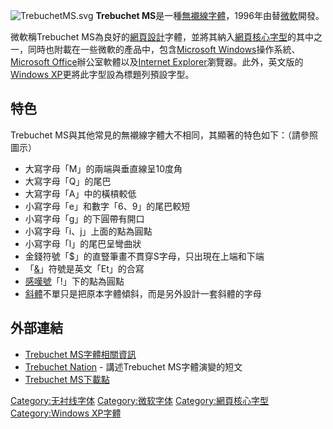 {{noteTA|G1=IT}}
{{Infobox font
| name = Trebuchet MS
| image = [[File:TrebuchetMS_SP.svg|250px]]
| style = [[無襯線字體|無襯線字體]]
| classifications = 人文主義[[無襯線字體|無襯線字體]]
| releasedate = 1996年
| creator = Vincent Connare
| foundry = [[微軟|微軟]]
| sample = [[File:Trebuchet_MS_sample.svg|250px]]
}}
[[File:TrebuchetMS.svg|right]]
'''Trebuchet MS'''是一種[[無襯線字體|無襯線字體]]，1996年由{{le|文生·寇奈爾|Vincent Connare}}替[[微軟|微軟]]開發。

微軟稱Trebuchet MS為良好的[[網頁設計|網頁設計]]字體，並將其納入[[網頁核心字型|網頁核心字型]]的其中之一，同時也附載在一些微軟的產品中，包含[[Microsoft_Windows|Microsoft Windows]]操作系統、[[Microsoft_Office|Microsoft Office]]辦公室軟體以及[[Internet_Explorer|Internet Explorer]]瀏覽器。此外，英文版的[[Windows_XP|Windows XP]]更將此字型設為標題列預設字型。

== 特色 ==
Trebuchet MS與其他常見的無襯線字體大不相同，其顯著的特色如下：（請參照圖示）
* 大寫字母「M」的兩端與垂直線呈10度角
* 大寫字母「Q」的尾巴
* 大寫字母「A」中的橫槓較低
* 小寫字母「e」和數字「6、9」的尾巴較短
* 小寫字母「g」的下圓帶有開口
* 小寫字母「i、j」上面的點為圓點
* 小寫字母「l」的尾巴呈彎曲狀
* 金錢符號「$」的直豎筆畫不貫穿S字母，只出現在上端和下端
* 「[[&|&]]」符號是英文「Et」的合寫
* [[感嘆號|感嘆號]]「!」下的點為圓點
* [[斜體|斜體]]不單只是把原本字體傾斜，而是另外設計一套斜體的字母

== 外部連結 ==
* [http://www.microsoft.com/typography/fonts/font.aspx?FID=2&FNAME=Trebuchet%20MS Trebuchet MS字體相關資訊]{{Wayback|url=http://www.microsoft.com/typography/fonts/font.aspx?FID=2&FNAME=Trebuchet%20MS |date=20080407212751 }}
* [http://www.microsoft.com/typography/web/fonts/trebuche/default.htm Trebuchet Nation]{{Wayback|url=http://www.microsoft.com/typography/web/fonts/trebuche/default.htm |date=20080119020044 }} - 講述Trebuchet MS字體演變的短文
* [http://sourceforge.net/project/showfiles.php?group_id=34153 Trebuchet MS下載點]{{Wayback|url=http://sourceforge.net/project/showfiles.php?group_id=34153 |date=20080113171401 }}
{{Windows字体}}
[[Category:无衬线字体|Category:无衬线字体]]
[[Category:微软字体|Category:微软字体]]
[[Category:網頁核心字型|Category:網頁核心字型]]
[[Category:Windows_XP字體|Category:Windows XP字體]]